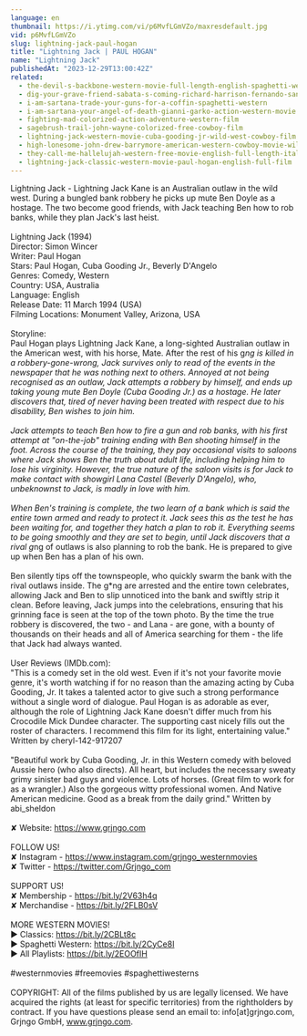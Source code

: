 ```yaml
---
language: en
thumbnail: https://i.ytimg.com/vi/p6MvfLGmVZo/maxresdefault.jpg
vid: p6MvfLGmVZo
slug: lightning-jack-paul-hogan
title: "Lightning Jack | PAUL HOGAN"
name: "Lightning Jack"
publishedAt: "2023-12-29T13:00:42Z"
related:
  - the-devil-s-backbone-western-movie-full-length-english-spaghetti-western-cowboyfilm-watchfree
  - dig-your-grave-friend-sabata-s-coming-richard-harrison-fernando-sancho
  - i-am-sartana-trade-your-guns-for-a-coffin-spaghetti-western
  - i-am-sartana-your-angel-of-death-gianni-garko-action-western-movie
  - fighting-mad-colorized-action-adventure-western-film
  - sagebrush-trail-john-wayne-colorized-free-cowboy-film
  - lightning-jack-western-movie-cuba-gooding-jr-wild-west-cowboy-film
  - high-lonesome-john-drew-barrymore-american-western-cowboy-movie-wild-west-english
  - they-call-me-hallelujah-western-free-movie-english-full-length-italian-western-feature-film
  - lightning-jack-classic-western-movie-paul-hogan-english-full-film
---
```


Lightning Jack - Lightning Jack Kane is an Australian outlaw in the wild west. During a bungled bank robbery he picks up mute Ben Doyle as a hostage. The two become good friends, with Jack teaching Ben how to rob banks, while they plan Jack's last heist. <br />
<br />
Lightning Jack (1994)<br />
Director: Simon Wincer<br />
Writer: Paul Hogan<br />
Stars: Paul Hogan, Cuba Gooding Jr., Beverly D'Angelo<br />
Genres: Comedy, Western<br />
Country: USA, Australia<br />
Language: English<br />
Release Date: 11 March 1994 (USA)<br />
Filming Locations: Monument Valley, Arizona, USA <br />
<br />
Storyline:<br />
Paul Hogan plays Lightning Jack Kane, a long-sighted Australian outlaw in the American west, with his horse, Mate. After the rest of his g*ng is killed in a robbery-gone-wrong, Jack survives only to read of the events in the newspaper that he was nothing next to others. Annoyed at not being recognised as an outlaw, Jack attempts a robbery by himself, and ends up taking young mute Ben Doyle (Cuba Gooding Jr.) as a hostage. He later discovers that, tired of never having been treated with respect due to his disability, Ben wishes to join him.<br />
<br />
Jack attempts to teach Ben how to fire a gun and rob banks, with his first attempt at "on-the-job" training ending with Ben shooting himself in the foot. Across the course of the training, they pay occasional visits to saloons where Jack shows Ben the truth about adult life, including helping him to lose his virginity. However, the true nature of the saloon visits is for Jack to make contact with showgirl Lana Castel (Beverly D'Angelo), who, unbeknownst to Jack, is madly in love with him.<br />
<br />
When Ben's training is complete, the two learn of a bank which is said the entire town armed and ready to protect it. Jack sees this as the test he has been waiting for, and together they hatch a plan to rob it. Everything seems to be going smoothly and they are set to begin, until Jack discovers that a rival g*ng of outlaws is also planning to rob the bank. He is prepared to give up when Ben has a plan of his own.<br />
<br />
Ben silently tips off the townspeople, who quickly swarm the bank with the rival outlaws inside. The g*ng are arrested and the entire town celebrates, allowing Jack and Ben to slip unnoticed into the bank and swiftly strip it clean. Before leaving, Jack jumps into the celebrations, ensuring that his grinning face is seen at the top of the town photo. By the time the true robbery is discovered, the two - and Lana - are gone, with a bounty of thousands on their heads and all of America searching for them - the life that Jack had always wanted.<br />
<br />
User Reviews (IMDb.com):<br />
"This is a comedy set in the old west. Even if it's not your favorite movie genre, it's worth watching if for no reason than the amazing acting by Cuba Gooding, Jr. It takes a talented actor to give such a strong performance without a single word of dialogue. Paul Hogan is as adorable as ever, although the role of Lightning Jack Kane doesn't differ much from his Crocodile Mick Dundee character. The supporting cast nicely fills out the roster of characters. I recommend this film for its light, entertaining value." Written by cheryl-142-917207<br />
<br />
"Beautiful work by Cuba Gooding, Jr. in this Western comedy with beloved Aussie hero (who also directs). All heart, but includes the necessary sweaty grimy sinister bad guys and violence. Lots of horses. (Great film to work for as a wrangler.) Also the gorgeous witty professional women. And Native American medicine. Good as a break from the daily grind." Written by abi_sheldon<br />
<br />
✘ Website: https://www.grjngo.com<br />
<br />
FOLLOW US!<br />
✘ Instagram - https://www.instagram.com/grjngo_westernmovies<br />
✘ Twitter - https://twitter.com/Grjngo_com<br />
<br />
SUPPORT US!<br />
✘ Membership - https://bit.ly/2V63h4q<br />
✘ Merchandise - https://bit.ly/2FLB0sV<br />
<br />
MORE WESTERN MOVIES! <br />
► Classics: https://bit.ly/2CBLt8c <br />
► Spaghetti Western: https://bit.ly/2CyCe8I <br />
► All Playlists: https://bit.ly/2EOOfIH <br />
<br />
#westernmovies #freemovies #spaghettiwesterns<br />
<br />
COPYRIGHT: All of the films published by us are legally licensed. We have acquired the rights (at least for specific territories) from the rightholders by contract. If you have questions please send an email to: info[at]grjngo.com, Grjngo GmbH, www.grjngo.com.